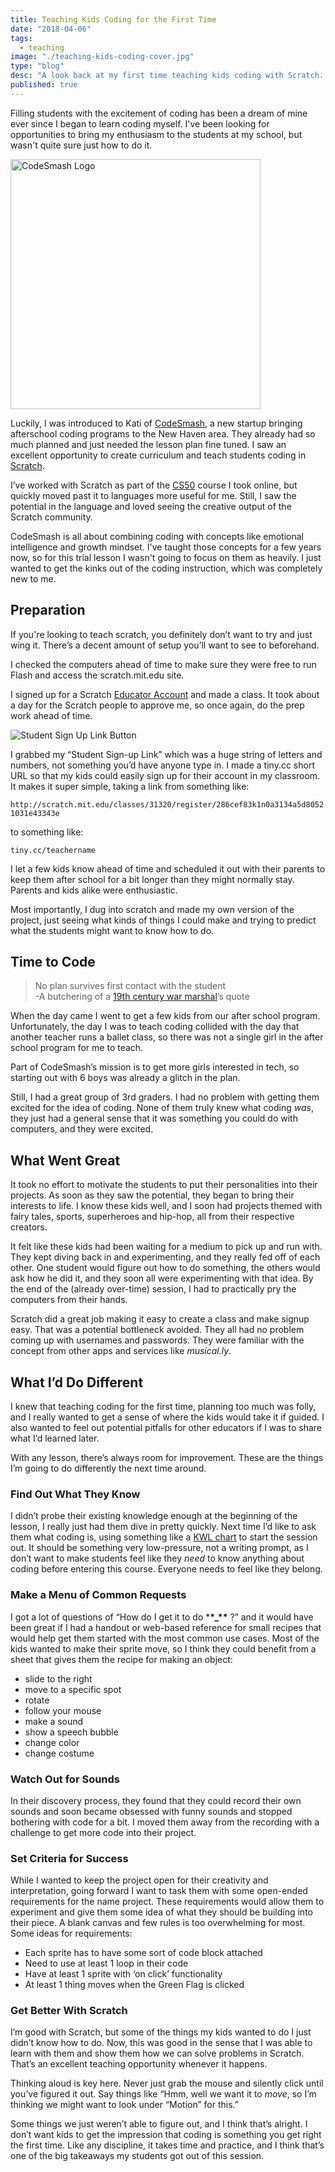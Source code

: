 ```yaml
---
title: Teaching Kids Coding for the First Time
date: "2018-04-06"
tags:
  - teaching
image: "./teaching-kids-coding-cover.jpg"
type: "blog"
desc: "A look back at my first time teaching kids coding with Scratch. Lessons learned and what I'd do next time."
published: true
---
```


Filling students with the excitement of coding has been a dream of mine ever since I began to learn coding myself. I've been looking for opportunities to bring my enthusiasm to the students at my school, but wasn't quite sure just how to do it.

<img
  src="./teaching-kids-coding-codesmash-logo.png"
  width="400px"
  alt="CodeSmash Logo"
/>

Luckily, I was introduced to Kati of <a href="http://www.codesmashlab.com" target="_blank">CodeSmash</a>, a new startup bringing afterschool coding programs to the New Haven area. They already had so much planned and just needed the lesson plan fine tuned. I saw an excellent opportunity to create curriculum and teach students coding in <a href="https://scratch.mit.edu/" target="_blank">Scratch</a>.

I’ve worked with Scratch as part of the <a href="https://cs50.yale.edu/" target="_blank">CS50</a> course I took online, but quickly moved past it to languages more useful for me. Still, I saw the potential in the language and loved seeing the creative output of the Scratch community.

CodeSmash is all about combining coding with concepts like emotional intelligence and growth mindset. I've taught those concepts for a few years now, so for this trial lesson I wasn't going to focus on them as heavily. I just wanted to get the kinks out of the coding instruction, which was completely new to me.

## Preparation

If you're looking to teach scratch, you definitely don’t want to try and just wing it. There’s a decent amount of setup you’ll want to see to beforehand.

I checked the computers ahead of time to make sure they were free to run Flash and access the scratch.mit.edu site.

I signed up for a Scratch <a href="https://scratch.mit.edu/educators/" target="_blank">Educator Account</a> and made a class. It took about a day for the Scratch people to approve me, so once again, do the prep work ahead of time.

<img
  src="./teaching-kids-coding-signup.png"
  style="max-width:800px;"
  alt="Student Sign Up Link Button"
/>

I grabbed my “Student Sign-up Link” which was a huge string of letters and numbers, not something you’d have anyone type in. I made a tiny.cc short URL so that my kids could easily sign up for their account in my classroom. It makes it super simple, taking a link from something like:

`http://scratch.mit.edu/classes/31320/register/286cef83k1n0a3134a5d80521031e43343e`

to something like:

`tiny.cc/teachername`

I let a few kids know ahead of time and scheduled it out with their parents to keep them after school for a bit longer than they might normally stay. Parents and kids alike were enthusiastic.

Most importantly, I dug into scratch and made my own version of the project, just seeing what kinds of things I could make and trying to predict what the students might want to know how to do.

## Time to Code

> No plan survives first contact with the student  
>  -A butchering of a [19th century war marshal](https://en.wikiquote.org/wiki/Helmuth_von_Moltke_the_Elder)’s quote

When the day came I went to get a few kids from our after school program. Unfortunately, the day I was to teach coding collided with the day that another teacher runs a ballet class, so there was not a single girl in the after school program for me to teach.

Part of CodeSmash’s mission is to get more girls interested in tech, so starting out with 6 boys was already a glitch in the plan.

Still, I had a great group of 3rd graders. I had no problem with getting them excited for the idea of coding. None of them truly knew what coding _was_, they just had a general sense that it was something you could do with computers, and they were excited.

## What Went Great

It took no effort to motivate the students to put their personalities into their projects. As soon as they saw the potential, they began to bring their interests to life. I know these kids well, and I soon had projects themed with fairy tales, sports, superheroes and hip-hop, all from their respective creators.

It felt like these kids had been waiting for a medium to pick up and run with. They kept diving back in and experimenting, and they really fed off of each other. One student would figure out how to do something, the others would ask how he did it, and they soon all were experimenting with that idea. By the end of the (already over-time) session, I had to practically pry the computers from their hands.

Scratch did a great job making it easy to create a class and make signup easy. That was a potential bottleneck avoided. They all had no problem coming up with usernames and passwords. They were familiar with the concept from other apps and services like _musical.ly_.

## What I’d Do Different

I knew that teaching coding for the first time, planning too much was folly, and I really wanted to get a sense of where the kids would take it if guided. I also wanted to feel out potential pitfalls for other educators if I was to share what I’d learned later.

With any lesson, there’s always room for improvement. These are the things I’m going to do differently the next time around.

### Find Out What They Know

I didn’t probe their existing knowledge enough at the beginning of the lesson, I really just had them dive in pretty quickly. Next time I’d like to ask them what coding is, using something like a [KWL chart](https://www.facinghistory.org/resource-library/teaching-strategies/k-w-l-charts) to start the session out. It should be something very low-pressure, not a writing prompt, as I don’t want to make students feel like they _need_ to know anything about coding before entering this course. Everyone needs to feel like they belong.

### Make a Menu of Common Requests

I got a lot of questions of “How do I get it to do \***\*\_\*\*** ?” and it would have been great if I had a handout or web-based reference for small recipes that would help get them started with the most common use cases. Most of the kids wanted to make their sprite move, so I think they could benefit from a sheet that gives them the recipe for making an object:

- slide to the right
- move to a specific spot
- rotate
- follow your mouse
- make a sound
- show a speech bubble
- change color
- change costume

### Watch Out for Sounds

In their discovery process, they found that they could record their own sounds and soon became obsessed with funny sounds and stopped bothering with code for a bit. I moved them away from the recording with a challenge to get more code into their project.

### Set Criteria for Success

While I wanted to keep the project open for their creativity and interpretation, going forward I want to task them with some open-ended requirements for the name project. These requirements would allow them to experiment and give them some idea of what they should be building into their piece. A blank canvas and few rules is too overwhelming for most. Some ideas for requirements:

- Each sprite has to have some sort of code block attached
- Need to use at least 1 loop in their code
- Have at least 1 sprite with ‘on click’ functionality
- At least 1 thing moves when the Green Flag is clicked

### Get Better With Scratch

I’m good with Scratch, but some of the things my kids wanted to do I just didn’t know how to do. Now, this was good in the sense that I was able to learn with them and show them how we can solve problems in Scratch. That’s an excellent teaching opportunity whenever it happens.

Thinking aloud is key here. Never just grab the mouse and silently click until you’ve figured it out. Say things like “Hmm, well we want it to _move_, so I’m thinking we might want to look under “Motion” for this.”

Some things we just weren’t able to figure out, and I think that’s alright. I don’t want kids to get the impression that coding is something you get right the first time. Like any discipline, it takes time and practice, and I think that’s one of the big takeaways my students got out of this session.
